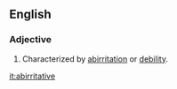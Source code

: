 ==English==

===Adjective===
{{en-adj}}

# {{medicine}} Characterized by [[abirritation]] or [[debility]].

[[it:abirritative]]